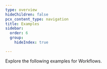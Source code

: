 ```yaml
---
type: overview
hideChildren: false
pcx_content_type: navigation
title: Examples
sidebar:
  order: 6
  group:
    hideIndex: true

---
```



Explore the following <GlossaryTooltip term="code example">examples</GlossaryTooltip> for Workflows.

<ListExamples directory="workflows/examples/" />